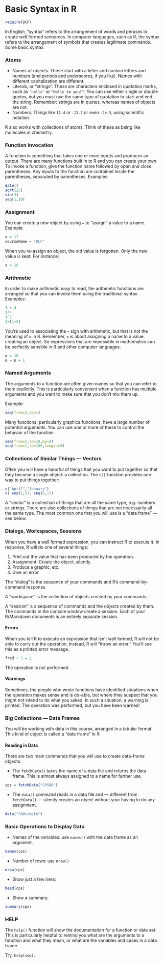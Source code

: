 Basic Syntax in R
=======================

```r
require(DCF)
```

In English, "syntax" refers to the arrangement of words and phrases to create well formed sentences.  In computer languages, such as R, the syntax refers to the arrangement of symbols that creates legitimate commands.  Some basic syntax:


### Atoms

* Names of objects.  These start with a letter and contain letters and numbers (and periods and underscores, if you like).  Names with different capitalization are different.
* Literals, or "strings".  These are characters enclosed in quotation marks, such as `'hello'` or `"Hello to you!"`.  You can use either single or double quotes, but you must use the same type of quotation to start and end the string.  Remember: strings are in quotes, whereas names of objects are not.
* Numbers.  Things like `12.4` or `-12.7` or even `-2e-3`, using scientific notation.

R also works with collections of atoms.  Think of these as being like molecules in chemistry.  


### Function Invocation

A function is something that takes one or more inputs and produces an output. There are many functions built in to R and you can create your own.  To invoke a function, give the function name followed by open and close parentheses.  Any inputs to the function are contained inside the parentheses, separated by parentheses.  Examples:
```r
date()
sqrt(25)
sin(3)
seq(1,10)
```

### Assignment

You can create a new object by using `=` to "assign" a value to a name.  Example:
```r
x = 17
courseName = "DCF"
```

When you re-assign an object, the old value is forgotten.  Only the new value is kept.  For instance:
```r
x = 18
```

### Arithmetic

In order to make arithmetic easy to read, the arithmetic functions are arranged so that you can invoke them using the traditional syntax.  Examples:
```r
3 + 4
3*4
3^2
3/(1+5)
```

You're used to associating the `=` sign with arithmetic, but that is not the meaning of `=` in R.  Remember, `=` is about assigning a name to a value: creating an object. So expressions that are impossible in mathematics can be perfectly sensible in R and other computer languages:
```r
n = 10
n = n + 1
```

### Named Arguments

The arguments to a function are often given names so that you can refer to them explicitly.  This is particularly convenient when a function has multiple arguments and you want to make sure that you don't mix them up. 

Example:
```r
seq(from=3,to=1)
```

Many functions, particularly graphics functions, have a large number of potential arguments.  You can use one or more of these to control the behavior of the function.

```r
seq(from=1,to=10,by=3)
seq(from=1,to=100,length=3)
```

### Collections of Similar Things --- Vectors

Often you will have a handful of things that you want to put together so that they become a single object: a collection. The `c()` function provides one way to put things together:
```r
c("April","January")
c( seq(1,5), seq(5,1))
```

A "vector" is a collection of things that are all the same type, e.g. numbers or strings.  There are also collections of things that are not necessarily all the same type.  The most common one that you will use is a "data frame" --- see below.



### Dialogs, Workspaces, Sessions

When you have a well formed expression, you can instruct R to execute it.  In response, R will do one of several things:

1. Print out the value that has been produced by the operation.
2. Assignment: Create the object, silently.
3. Produce a graphic, etc.
4. Give an error

The "dialog" is the sequence of your commands and R's command-by-command response.

A "workspace" is the collection of objects created by your commands.

A "session" is a sequence of commands and the objects created by them.  The commands in the console window create a session.  Each of your R/Markdown documents is an entirely separate session.

#### Errors

When you tell R to execute an expression that isn't well formed, R will not be able to carry out the operation.  Instead, R will "throw an error."  You'll see this as a printed error message. 
```r
fred + 3 = 2
```

The operation is not performed.

#### Warnings

Sometimes, the people who wrote functions have identified situations when the operation makes sense and is do-able, but where they suspect that you might not intend to do what you asked.  In such a situation, a warning is printed.  The operation was performed, but you have been warned!

### Big Collections --- Data Frames

You will be working with data in this course, arranged in a tabular format.  This kind of object is called a "data frame" in R.  

#### Reading in Data

There are two main commands that you will use to create data-frame objects.

* The `fetchData()` takes the name of a data file and returns the data frame.  This is almost always assigned to a name for further use.
```r
cps = fetchData("CPS85")
```
* The `data()` command reads in a data file and --- different from `fetchData()` --- silently creates an object without your having to do any assignment.
```r
data("FAOsimple")
```


### Basic Operations to Display Data

* Names of the variables: use `names()` with the data frame as an argument.
```r
names(cps)
```
* Number of rows: use `nrow()`
```r
nrow(cps)
```
* Show just a few lines:
```r
head(cps)
```
* Show a summary:
```r
summary(cps)
```

### HELP

The `help()` function will show the documentation for a function or data set.  This is particularly helpful to remind you what are the arguments to a function and what they mean, or what are the variables and cases in a data frame.

Try, `help(seq)`.



